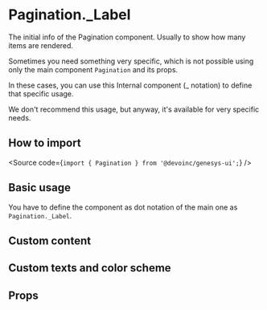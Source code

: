 

<Meta title="Components/Navigation/Pagination/Components/PaginationLabel/Overview" />

# Pagination.\_Label

The initial info of the Pagination component. Usually to show how many items
are rendered.

Sometimes you need something very specific, which is not possible using only
the main component `Pagination` and its props.

In these cases, you can use this Internal component (\_ notation) to define that specific usage.

We don't recommend this usage, but anyway, it's available for very specific needs.

## How to import

<Source code={`import { Pagination } from '@devoinc/genesys-ui';`} />

## Basic usage

You have to define the component as dot notation of the main one as `Pagination._Label`.

<Canvas of={Stories.Playground} />

## Custom content

<Canvas of={Stories.UsingCustomContent} />

## Custom texts and color scheme

<Canvas of={Stories.UsingCustomTexts} />

## Props

<ArgTypes of={Stories} />
